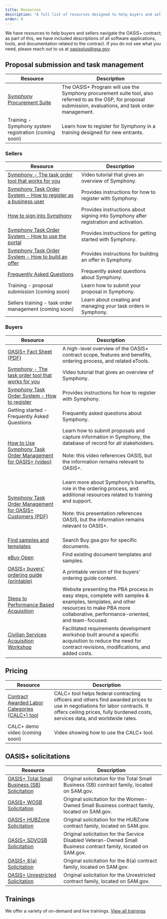```yaml
---
title: Resources
description: "A full list of resources designed to help buyers and sellers navigate the OASIS+ contract: explore software applications, tools, and documentation."
order: 0
---
```


We have resources to help buyers and sellers navigate the OASIS+ contract; as part of this, we have included descriptions of all software applications, tools, and documentation related to the contract. If you do not see what you need, please reach out to us at [oasisplus@gsa.gov](mailto:oasisplus@gsa.gov).

## Proposal submission and task management
| Resource | Description |
| --------------------------| --------------------------|
| [Symphony Procurement Suite](https://oasis.app.cloud.gov/) | The OASIS+ Program will use the Symphony procurement suite tool, also referred to as the OSP, for proposal submission, evaluations, and task order management. | 
| Training - Symphony system registration (coming soon) | Learn how to register for Symphony in a training designed for new entrants. | 

### Sellers
| Resource | Description |
| --------------------------| --------------------------|
| [Symphony - The task order tool that works for you](https://www.youtube.com/watch?v=cQ4zVfA8MAY) | Video tutorial that gives an overview of Symphony. |
| [Symphony Task Order System - How to register as a business user](https://gettingstarted.apexlogic.com/support/solutions/articles/35000213221-how-to-register-as-a-business-user) | Provides instructions for how to register with Symphony. |
| [How to sign into Symphony](https://gettingstarted.apexlogic.com/support/solutions/articles/35000213228-how-to-sign-in-to-symphony) | Provides instructions about signing into Symphony after registration and activation. |
| [Symphony Task Order System - How to use the portal](https://industrysupport.apexlogic.com/support/solutions/articles/35000224610-how-to-use-the-oasis-symphony-portal) | Provides instructions for getting started with Symphony. |
| [Symphony Task Order System - How to build an offer](https://industrysupport.apexlogic.com/support/solutions/articles/35000222331-how-to-build-your-offer-for-oasis-) | Provides instructions for building an offer in Symphony. |
| [Frequently Asked Questions](https://industrysupport.apexlogic.com/support/solutions/articles/35000223291-oasis-faq) | Frequently asked questions about Symphony. |
| Training - proposal submission (coming soon) | Learn how to submit your proposal in Symphony. |
| Sellers training - task order management   (coming soon) | Learn about creating and managing your task orders in Symphony. |

### Buyers
| Resource | Description |
| --------------------------| --------------------------|
| [OASIS+ Fact Sheet (PDF)](files/OASIS%2B%20Fact%20Sheet.pdf) | A high-level overview of the OASIS+ contract scope, features and benefits, ordering process, and related eTools. |
| [Symphony - The task order tool that works for you](https://www.youtube.com/watch?v=cQ4zVfA8MAY) | Video tutorial that gives an overview of Symphony.|
| [Symphony Task Order System - How to register](https://gettingstarted.apexlogic.com/support/solutions/articles/35000177795-registering-as-a-government-user)| Provides instructions for how to register with Symphony. |
| Getting started - Frequently Asked Questions | Frequently asked questions about Symphony. |
| [How to Use Symphony Task Order Management for OASIS+ (video)](https://www.youtube.com/watch?v=LXkqNV88FJI)| Learn how to submit proposals and capture information in Symphony, the database of record for all stakeholders. <br><br> Note: this video references OASIS, but the information remains relevant to OASIS+.</br></br>|
| [Symphony Task Order Management for OASIS+ Customers (PDF)](https://www.gsa.gov/system/files/Final_-_Symphony_Customer_Rollout_Presentation_%282022-03-17%29_.pdf) | Learn more about Symphony’s benefits, role in the ordering process, and additional resources related to training and support. <br><br> Note: this presentation references OASIS, but the information remains relevant to OASIS+.</br></br>|
| [Find samples and templates](https://buy.gsa.gov/find-samples-templates-tips?sort_by=title&sort_order=asc&page=1) | Search Buy.gsa.gov for specific documents. |
| [eBuy Open](https://www.ebuy.gsa.gov/ebuyopen/) | Find existing document templates and samples. |
| [OASIS+ buyers’ ordering guide (printable)](/ordering-guide) | A printable version of the buyers’ ordering guide content. |
| [Steps to Performance Based Acquisition](https://buy.gsa.gov/spba) | Website presenting the PBA process in easy steps, complete with samples & examples, templates, and other resources to make PBA more collaborative, performance-oriented, and team-focused. |
| [Civilian Services Acquisition Workshop](https://www.gsa.gov/buy-through-us/products-and-services/professional-services/acquisition-support/civilian-services-acquisition-workshop-csaw?gsaredirect=csaw)| Facilitated requirements development workshop built around a specific acquisition to reduce the need for contract revisions, modifications, and added costs. |

## Pricing
| Resource | Description |
| --------------------------| --------------------------|
| [Contract Awarded Labor Categories (CALC+) tool](https://buy.gsa.gov/pricing/) | CALC+ tool helps federal contracting officers and others find awarded prices to use in negotiations for labor contracts. It offers ceiling prices, fully burdened costs, services data, and worldwide rates. |
| CALC+ demo video (coming soon) | Video showing how to use the CALC+ tool. |

## OASIS+ solicitations
| Resource | Description |
| --------------------------| --------------------------|
| [OASIS+ Total Small Business (SB) Solicitation](https://sam.gov/opp/aee19cd68ef845188b7861bd18489bc6/view) | Original solicitation for the Total Small Business (SB) contract family, located on SAM.gov. |
| [OASIS+ WOSB Solicitation](https://sam.gov/opp/b20856d65d5c4facbb7036d90c1d3be2/view) | Original solicitation for the Women-Owned Small Business contract family, located on SAM.gov. |
| [OASIS+ HUBZone Solicitation](https://sam.gov/opp/3a6cb8b7d68245249826eb2e7b61a0fe/view) | Original solicitation for the HUBZone contract family, located on SAM.gov. |
| [OASIS+ SDVOSB Solicitation](https://sam.gov/opp/378353249833430bb896c6303ad1a8b5/view) | Original solicitation for the Service Disabled Veteran-Owned Small Business contract family, located on SAM.gov.|
| [OASIS+ 8(a) Solicitation ](https://sam.gov/opp/913a0a54ea514ab287322007108895ec/view) | Original solicitation for the 8(a) contract family, located on SAM.gov. |
| [OASIS+ Unrestricted Solicitation](https://sam.gov/opp/a23f23153c9241f0bd7c2fad1c71acc3/view)| Original solicitation for the Unrestricted contract family, located on SAM.gov. |

## Trainings

We offer a variety of on-demand and live trainings. [View all trainings](/events-training/)
